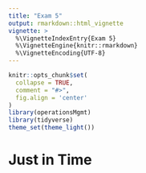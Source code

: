 ```yaml
---
title: "Exam 5"
output: rmarkdown::html_vignette
vignette: >
  %\VignetteIndexEntry{Exam 5}
  %\VignetteEngine{knitr::rmarkdown}
  %\VignetteEncoding{UTF-8}
---
```


```r
knitr::opts_chunk$set(
  collapse = TRUE,
  comment = "#>", 
  fig.align = 'center'
)
library(operationsMgmt)
library(tidyverse)
theme_set(theme_light())
```


# Just in Time 

